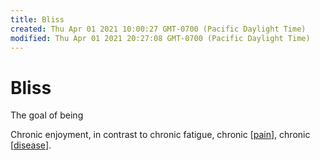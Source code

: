 ```yaml
---
title: Bliss
created: Thu Apr 01 2021 10:00:27 GMT-0700 (Pacific Daylight Time)
modified: Thu Apr 01 2021 20:27:08 GMT-0700 (Pacific Daylight Time)
---
```


# Bliss

The goal of being

Chronic enjoyment, in contrast to chronic fatigue, chronic [[pain]], chronic [[disease]].

[//begin]: # 'Autogenerated link references for markdown compatibility'
[pain]: pain 'Pain'
[disease]: disease 'disease'
[//end]: # 'Autogenerated link references'
